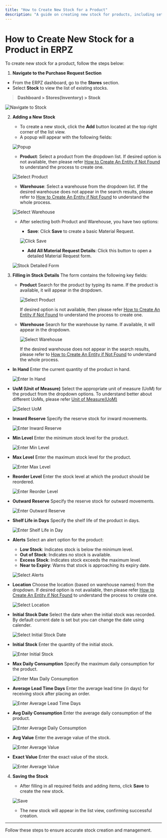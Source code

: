 ```yaml
---
title: "How to Create New Stock for a Product"
description: "A guide on creating new stock for products, including setting minimum and maximum levels, unit of measure, location, and alerts."
---
```



# How to Create New Stock for a Product in ERPZ

To create new stock for a product, follow the steps below:

1. **Navigate to the Purchase Request Section** 

  - From the ERPZ dashboard, go to the **Stores** section.
  - Select **Stock** to view the list of existing stocks.

  > **Dashboard > Stores(Inventory) > Stock**

  ![Navigate to Stock](/images/docs/stores/stock/s1.png)

2. **Adding a New Stock**
   - To create a new stock, click the **Add** button located at the top right corner of the list view.
   - A popup will appear with the following fields:

    ![Popup](/images/docs/stores/stock/s2.png) 

     - **Product**: Select a product from the dropdown list. If desired option is not available, then please refer [How to Create An Entity if Not Found](/miscellaneous/create-entity-if-not-found) to understand the process to create one.

    ![Select Product](/images/docs/stores/stock/s3.png) 

     - **Warehouse**: Select a warehouse from the dropdown list. If the desired warehouse does not appear in the search results, please refer to [How to Create An Entity if Not Found](/miscellaneous/create-entity-if-not-found) to understand the whole process.

    ![Select Warehouse](/images/docs/stores/stock/s4.png) 

   - After selecting both Product and Warehouse, you have two options:
     - **Save**: Click **Save** to create a basic Material Request.

     ![Click Save](/images/docs/stores/stock/s5.png) 

     - **Add All Material Request Details**: Click this button to open a detailed Material Request form.

    ![Stock Detailed Form](/images/docs/stores/stock/s6.png) 

3. **Filling in Stock Details** 
   The form contains the following key fields:

   - **Product**
     Search for the product by typing its name. If the product is available, it will appear in the dropdown. 

     ![Select Product](/images/docs/stores/stock/s7.png)

     If desired option is not available, then please refer [How to Create An Entity if Not Found](/miscellaneous/create-entity-if-not-found) to understand the process to create one.

   - **Warehouse**
     Search for the warehouse by name. If available, it will appear in the dropdown. 

     ![Select Warehouse](/images/docs/stores/stock/s8.png)

     If the desired warehouse does not appear in the search results, please refer to [How to Create An Entity if Not Found](/miscellaneous/create-entity-if-not-found) to understand the whole process.

  - **In Hand**
     Enter the current quantity of the product in hand.

     ![Enter In Hand](/images/docs/stores/stock/s9.png)

  - **UoM (Unit of Measure)**
     Select the appropriate unit of measure (UoM) for the product from the dropdown options. To understand better about different UoMs, please refer [Unit of Measure(UoM)](/stores/stock/uom)

     ![Select UoM](/images/docs/stores/stock/s10.png)

  - **Inward Reserve**
     Specify the reserve stock for inward movements. 

     ![Enter Inward Reserve](/images/docs/stores/stock/s11.png)

   - **Min Level**
     Enter the minimum stock level for the product.

     ![Enter Min Level](/images/docs/stores/stock/s12.png)

   - **Max Level**
     Enter the maximum stock level for the product.

     ![Enter Max Level](/images/docs/stores/stock/s13.png)

   - **Reorder Level**
     Enter the stock level at which the product should be reordered.

     ![Enter Reorder Level](/images/docs/stores/stock/s14.png)

   - **Outward Reserve**
     Specify the reserve stock for outward movements. 

     ![Enter Outward Reserve](/images/docs/stores/stock/s15.png)

   - **Shelf Life in Days**
     Specify the shelf life of the product in days.

     ![Enter Shelf Life in Day](/images/docs/stores/stock/s16.png)
   
   - **Alerts**
     Select an alert option for the product:
     - **Low Stock**: Indicates stock is below the minimum level.
     - **Out of Stock**: Indicates no stock is available.
     - **Excess Stock**: Indicates stock exceeds the maximum level.
     - **Near to Expiry**: Warns that stock is approaching its expiry date.

     ![Select Alerts](/images/docs/stores/stock/s17.png)
   
   - **Location**
     Choose the location (based on warehouse names) from the dropdown. If desired option is not available, then please refer [How to Create An Entity if Not Found](/miscellaneous/create-entity-if-not-found) to understand the process to create one.

     ![Select Location](/images/docs/stores/stock/s18.png)

   - **Initial Stock Date**
     Select the date when the initial stock was recorded. By default current date is set but you can change the date using calender.

     ![Select Initial Stock Date](/images/docs/stores/stock/s19.png)
   
   - **Initial Stock**
     Enter the quantity of the initial stock.

     ![Enter Initial Stock](/images/docs/stores/stock/s20.png)

   - **Max Daily Consumption**
     Specify the maximum daily consumption for the product.

     ![Enter Max Daily Consumption](/images/docs/stores/stock/s21.png)

   - **Average Lead Time Days**
     Enter the average lead time (in days) for receiving stock after placing an order.

     ![Enter Average Lead Time Days](/images/docs/stores/stock/s22.png) 

   - **Avg Daily Consumption**
     Enter the average daily consumption of the product.

     ![Enter Average Daily Consumption](/images/docs/stores/stock/s23.png) 

   - **Avg Value**
     Enter the average value of the stock.

     ![Enter Average Value](/images/docs/stores/stock/s24.png) 

   - **Exact Value**
     Enter the exact value of the stock.

     ![Enter Average Value](/images/docs/stores/stock/s25.png)
   
4. **Saving the Stock** 
   - After filling in all required fields and adding items, click **Save** to create the new stock.

   ![Save](/images/docs/stores/stock/save.png)

   - The new stock will appear in the list view, confirming successful creation.

---

Follow these steps to ensure accurate stock creation and management.
